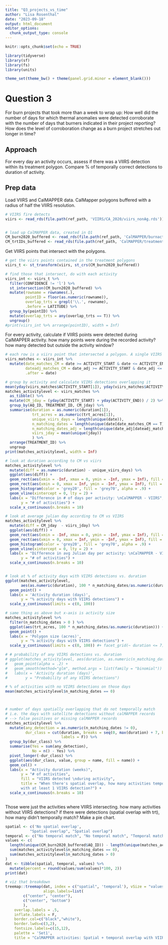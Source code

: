 ```yaml
---
title: "Q3_projects_vs_time"
author: "Lisa Rosenthal"
date: "2023-09-18"
output: html_document
editor_options: 
  chunk_output_type: console
---
```


```r
knitr::opts_chunk$set(echo = TRUE)

library(tidyverse)
library(sf)
library(fs)
library(units)

theme_set(theme_bw() + theme(panel.grid.minor = element_blank()))
```

# Question 3

For burn projects that took more than a week to wrap up: How well did the number of days for which thermal anomalies were detected corroborate with the number of days that burners indicated in their project reporting? How does the level of corroboration change as a burn project stretches out longer in time?

## Approach

For every day an activity occurs, assess if there was a VIIRS detection within its treatment polygon. Compare % of temporally correct detections to duration of activity. 

## Prep data

Load VIIRS and CalMAPPER data. CalMapper polygons buffered with a radius of half the VIIRS resolution.

```r
# VIIRS fire detects
viirs <- read_rds(file.path(ref_path, 'VIIRS/CA_2020/viirs_nonAg.rds')) 


# load up CalMAPPER data, created in Q1
CM_burn2020_buffered <- read_rds(file.path(ref_path, 'CalMAPPER/burnactivities_2020_buffered.rds'))
CM_trtIDs_buffered <- read_rds(file.path(ref_path, 'CalMAPPER/treatmentgeometries_2020_buffered.rds'))
```

Get VIIRS points that intersect with the polygons.

```r
# get the viirs points contained in the treatment polygons
viirs_t <- st_transform(viirs, st_crs(CM_burn2020_buffered))

# find those that intersect, do with each activity
viirs_int <- viirs_t %>% 
  filter(CONFIDENCE != 'l') %>% 
  st_intersection(CM_burn2020_buffered) %>% 
  mutate(rowname = rownames(.), 
         pointID = floor(as.numeric(rowname)),
         overlap_trts = grepl('\\.', rowname),
         .before = LATITUDE) %>% 
  group_by(pointID) %>% 
  mutate(overlap_trts = any(overlap_trts == T)) %>% 
  ungroup() 
#print(viirs_int %>% arrange(pointID), width = Inf)

```


For every activity, calculate if VIIRS points were detected during CalMAPPER activity. how many points were during the recorded activity? how many detected but outside the activity window?

```r
# each row is a viirs point that intersected a polygon. A single VIIRS point can appear >1 if it intersects more than one activity. Likewise, an activity can appear >1 if there are multiple VIIRS points intersecting it. 
viirs_matches <- viirs_int %>% 
  mutate(date_matches_CM = date >= ACTIVITY_START & date <= ACTIVITY_END, 
         dateadj_matches_CM = date_adj >= ACTIVITY_START & date_adj <= ACTIVITY_END, 
         .after = date) 

# group by activity and calculate VIIRS detections overlapping it
mean(yday(viirs_matches$ACTIVITY_START[1]), yday(viirs_matches$ACTIVITY_END[1]))
matches_activitylevel <- viirs_matches %>% 
  as_tibble() %>% 
  mutate(CM_jday = (yday(ACTIVITY_START) + yday(ACTIVITY_END)) / 2) %>% 
  group_by(AQ_ID, TREATMENT_ID, CM_jday) %>% 
  summarise(duration = as.numeric(duration[1]),
            trt_acres = as.numeric(trt_acres[1]),
            unique_viirs_days = length(unique(date)),
            n_matching_dates = length(unique(date[date_matches_CM == T])),
            n_matching_dates_adj = length(unique(date_adj[dateadj_matches_CM == T])), 
            viirs_jday = mean(unique(jday))
            ) %>% 
  arrange(TREATMENT_ID) %>% 
  ungroup
print(matches_activitylevel, width = Inf)

# look at duration according to CM vs viirs
matches_activitylevel %>% 
  mutate(diff = as.numeric(duration) - unique_viirs_days) %>% 
  ggplot(aes(diff)) +
  geom_rect(aes(xmin = -Inf, xmax = 0, ymin = -Inf, ymax = Inf), fill = "lightcyan2") +
  geom_rect(aes(xmin = 0, xmax = Inf, ymin = -Inf, ymax = Inf), fill = "indianred1") +
  geom_histogram(color = 'grey20', fill = 'grey70', alpha = .9) +
  geom_vline(xintercept = 0, lty = 2) +
  labs(x = "Difference in # of days per activity: \nCalMAPPER - VIIRS", 
       y = "# of activities") +
  scale_x_continuous(n.breaks = 10)

# look at average julian day according to CM vs VIIRS
matches_activitylevel %>% 
  mutate(diff = CM_jday  - viirs_jday) %>% 
  ggplot(aes(diff)) +
  geom_rect(aes(xmin = -Inf, xmax = 0, ymin = -Inf, ymax = Inf), fill = "lightcyan2") +
  geom_rect(aes(xmin = 0, xmax = Inf, ymin = -Inf, ymax = Inf), fill = "indianred1") +
  geom_histogram(color = 'grey20', fill = 'grey70', alpha = .9) +
  geom_vline(xintercept = 0, lty = 2) +
  labs(x = "Difference in avg Julian day per activity: \nCalMAPPER - VIIRS", 
       y = "# of activities") +
  scale_x_continuous(n.breaks = 10)


# look at % of activity days with VIIRS detections vs. duration
ggplot(matches_activitylevel, 
       aes(as.numeric(duration), 100 * n_matching_dates/as.numeric(duration))) + 
  geom_point() + 
  labs(x = 'Activity duration (days)', 
       y = "% activity days with VIIRS detections") +
  scale_y_continuous(limits = c(0, 100))

# same thing as above but x-axis is activity size
matches_activitylevel %>%
  filter(n_matching_dates > 0 ) %>%
  ggplot(aes(trt_acres, 100 * n_matching_dates/as.numeric(duration))) +
  geom_point() +
  labs(x = 'Polygon size (acres)',
       y = "% activity days with VIIRS detections") +
  scale_y_continuous(limits = c(0, 100)) #+ facet_grid(~ duration <= 7)

# # probability of any VIIRS detections vs. duration
# ggplot(matches_activitylevel, aes(duration, as.numeric(n_matching_dates != 0))) +
#   geom_point(alpha = .2) +
#   geom_smooth(method="glm", method.args = list(family = "binomial")) +
#   labs(x = 'Activity duration (days)', 
#        y = "Probability of any VIIRS detections")

# % of activities with no VIIRS detections on those days
mean(matches_activitylevel$n_matching_dates == 0)



# number of days spatially overlapping that do not temporally match
# i.e. the days with satellite detections without calMAPPER records 
# --> false positives or missing calMAPPER records
matches_activitylevel %>% 
  mutate(any_detection = as.numeric(n_matching_dates != 0),
         dur_class = cut(duration, breaks = seq(0, max(duration) + 7, by = 7), 
                         labels = F)) %>% 
  group_by(dur_class) %>% 
  summarise(Yes = sum(any_detection), 
            No = n() - Yes) %>%
  pivot_longer(-dur_class) %>% 
  ggplot(aes(dur_class, value, group = name, fill = name)) +
  geom_col() +
  labs(x = "Activity duration (weeks)", 
       y = "# of activities", 
       fill = "VIIRS detected \nduring activity", 
       title = "When there's spatial overlap, how many activities temporally overlap
       with at least 1 VIIRS detection?") +
  scale_x_continuous(n.breaks = 10)



```


Those were just the activities where VIIRS intersecting. how many activities without VIIRS detections? if there were detections (spatial overlap with trt), how many didn't temporally match? Make a pie chart. 

```r

spatial <- c('No spatial overlap', 
           "Spatial overlap", "Spatial overlap")
temporal <- c("No temporal match", "No temporal match", "Temporal match")
values <- c(
  length(unique(CM_burn2020_buffered$AQ_ID)) - length(unique(matches_activitylevel$AQ_ID)),
  sum(matches_activitylevel$n_matching_dates == 0),
  sum(matches_activitylevel$n_matching_dates > 0)
)
dat <- tibble(spatial, temporal, values) %>% 
  mutate(percent = round(values/sum(values)*100, 2))
print(dat)

# viz that breakdown
treemap::treemap(dat, index = c("spatial", 'temporal'), vSize = "values", type = "index",
                 align.labels=list(
        c("center", "center"), 
        c("center", "bottom")
        ),                                   
    overlap.labels = .5, 
    inflate.labels = F,
    border.col=c("black","white"),
    border.lwds=c(3,2),
    fontsize.labels=c(15,12),
    palette = 'Set1',
    title = "CalMAPPER activities: Spatial + temporal overlap with VIIRS")


```

